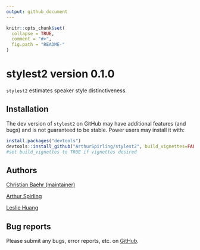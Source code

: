 ```yaml
---
output: github_document
---
```


<!-- README.md is generated from README.Rmd. Please edit that file -->

```r
knitr::opts_chunk$set(
  collapse = TRUE,
  comment = "#>",
  fig.path = "README-"
)
```

# stylest2 version 0.1.0

`stylest2` estimates speaker style distinctiveness.

## Installation

The dev version of `stylest2` on GitHub may have additional features (and bugs) and is not guaranteed to be stable. Power users may install it with:

```r
install.packages("devtools")
devtools::install_github("ArthurSpirling/stylest2", build_vignettes=FALSE)
#set build_vignettes to TRUE if vignettes desired
```

## Authors

<a href="https://github.com/cbaehr">Christian Baehr (maintainer)</a>

<a href="https://github.com/ArthurSpirling/">Arthur Spirling</a>

<a href="https://leslie-huang.github.io/">Leslie Huang</a>

## Bug reports

Please submit any bugs, error reports, etc. on <a href="https://github.com/ArthurSpirling/stylest2/issues">GitHub</a>.

